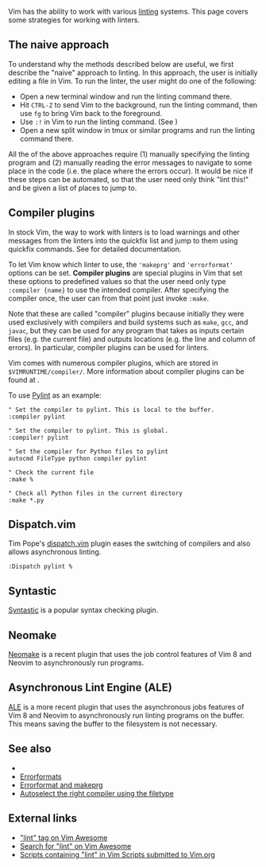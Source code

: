 Vim has the ability to work with various [[wikipedia:Lint (software)|linting]] systems. This page covers some strategies for working with linters.

==The naive approach==

To understand why the methods described below are useful, we first describe the "naive" approach to linting. In this approach, the user is initially editing a file in Vim. To run the linter, the user might do one of the following:

* Open a new terminal window and run the linting command there.
* Hit <code>CTRL-Z</code> to send Vim to the background, run the linting command, then use <code>fg</code> to bring Vim back to the foreground.
* Use <code>:!</code> in Vim to run the linting command. (See {{help|:!}})
* Open a new split window in tmux or similar programs and run the linting command there.

All the of the above approaches require (1) manually specifying the linting program and (2) manually reading the error messages to navigate to some place in the code (i.e. the place where the errors occur). It would be nice if these steps can be automated, so that the user need only think "lint this!" and be given a list of places to jump to.

==Compiler plugins==

In stock Vim, the way to work with linters is to load warnings and other messages from the linters into the quickfix list and jump to them using quickfix commands. See {{help|quickfix.txt}} for detailed documentation.

To let Vim know which linter to use, the <code>'makeprg'</code> and <code>'errorformat'</code> options can be set. '''Compiler plugins''' are special plugins in Vim that set these options to predefined values so that the user need only type <code>:compiler {name}</code> to use the intended compiler. After specifying the compiler once, the user can from that point just invoke <code>:make</code>.

Note that these are called "compiler" plugins because initially they were used exclusively with compilers and build systems such as <code>make</code>, <code>gcc</code>, and <code>javac</code>, but they can be used for any program that takes as inputs certain files (e.g. the current file) and outputs locations (e.g. the line and column of errors). In particular, compiler plugins can be used for linters.

Vim comes with numerous compiler plugins, which are stored in <code>$VIMRUNTIME/compiler/</code>. More information about compiler plugins can be found at {{help|write-compiler-plugin}}.

To use [https://github.com/vim/vim/blob/master/runtime/compiler/pylint.vim Pylint] as an example:

<syntaxhighlight lang="vim">
" Set the compiler to pylint. This is local to the buffer.
:compiler pylint

" Set the compiler to pylint. This is global.
:compiler! pylint

" Set the compiler for Python files to pylint
autocmd FileType python compiler pylint

" Check the current file
:make %

" Check all Python files in the current directory
:make *.py
</syntaxhighlight>

==Dispatch.vim==

Tim Pope's [https://github.com/tpope/vim-dispatch dispatch.vim] plugin eases the switching of compilers and also allows asynchronous linting.

<syntaxhighlight lang="vim">
:Dispatch pylint %
</syntaxhighlight>

==Syntastic==

[https://github.com/vim-syntastic/syntastic Syntastic] is a popular syntax checking plugin.

==Neomake==

[https://github.com/neomake/neomake Neomake] is a recent plugin that uses the job control features of Vim 8 and Neovim to asynchronously run programs.

==Asynchronous Lint Engine (ALE)==

[https://github.com/w0rp/ale ALE] is a more recent plugin that uses the asynchronous jobs features of Vim 8 and Neovim to asynchronously run linting programs on the buffer. This means saving the buffer to the filesystem is not necessary.

==See also==

* {{help|:compiler}}
* [[Errorformats]]
* [[Errorformat and makeprg]]
* [[Autoselect the right compiler using the filetype]]

==External links==

* [http://vimawesome.com/?q=tag:lint "lint" tag on Vim Awesome]
* [http://vimawesome.com/?q=lint Search for "lint" on Vim Awesome]
* [http://www.vim.org/scripts/script_search_results.php?keywords=lint&script_type=&order_by=rating&direction=descending&search=search Scripts containing "lint" in Vim Scripts submitted to Vim.org]
